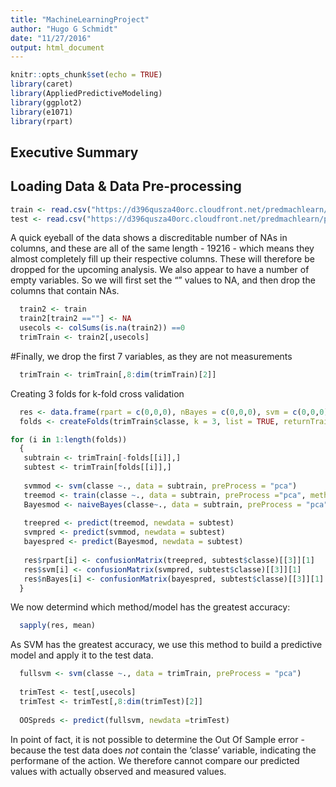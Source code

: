 ```yaml
---
title: "MachineLearningProject"
author: "Hugo G Schmidt"
date: "11/27/2016"
output: html_document
---
```


```r
knitr::opts_chunk$set(echo = TRUE)
library(caret)
library(AppliedPredictiveModeling)
library(ggplot2)
library(e1071)
library(rpart)
```

## Executive Summary


##  Loading Data & Data Pre-processing

```r
train <- read.csv("https://d396qusza40orc.cloudfront.net/predmachlearn/pml-training.csv")
test <- read.csv("https://d396qusza40orc.cloudfront.net/predmachlearn/pml-testing.csv")
```
A quick eyeball of the data shows a discreditable number of NAs in columns, and these are all of the same length - 19216 - which means they almost completely fill up their respective columns.  These will therefore be dropped for the upcoming analysis.  We also appear to have a number of empty variables.  So we will first set the "" values to NA, and then drop the columns that contain NAs.

```r
  train2 <- train
  train2[train2 ==""] <- NA
  usecols <- colSums(is.na(train2)) ==0
  trimTrain <- train2[,usecols]
```

#Finally, we drop the first 7 variables, as they are not measurements

```r
  trimTrain <- trimTrain[,8:dim(trimTrain)[2]]
```

Creating 3 folds for k-fold cross validation
```r
  res <- data.frame(rpart = c(0,0,0), nBayes = c(0,0,0), svm = c(0,0,0))
  folds <- createFolds(trimTrain$classe, k = 3, list = TRUE, returnTrain = TRUE)

for (i in 1:length(folds))
  {
   subtrain <- trimTrain[-folds[[i]],]
   subtest <- trimTrain[folds[[i]],]
  
   svmmod <- svm(classe ~., data = subtrain, preProcess = "pca")
   treemod <- train(classe ~., data = subtrain, preProcess ="pca", method = "rpart")
   Bayesmod <- naiveBayes(classe~., data = subtrain, preProcess = "pca")
    
   treepred <- predict(treemod, newdata = subtest)
   svmpred <- predict(svmmod, newdata = subtest)
   bayespred <- predict(Bayesmod, newdata = subtest)
   
   res$rpart[i] <- confusionMatrix(treepred, subtest$classe)[[3]][1]
   res$svm[i] <- confusionMatrix(svmpred, subtest$classe)[[3]][1]
   res$nBayes[i] <- confusionMatrix(bayespred, subtest$classe)[[3]][1]
  }
```

We now determind which method/model has the greatest accuracy:

```r
  sapply(res, mean)
```

As SVM has the greatest accuracy, we use this method to build a predictive model and apply it to the test data.

```r
  fullsvm <- svm(classe ~., data = trimTrain, preProcess = "pca")
  
  trimTest <- test[,usecols]
  trimTest <- trimTest[,8:dim(trimTest)[2]]
  
  OOSpreds <- predict(fullsvm, newdata =trimTest)
```

  In point of fact, it is not possible to determine the Out Of Sample error - because the test data does _not_ contain the 'classe' variable, indicating the performane of the action.  We therefore cannot compare our predicted values with actually observed and measured values.  
  
  

